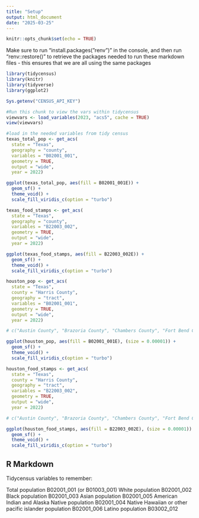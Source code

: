 ```yaml
---
title: "Setup"
output: html_document
date: "2025-03-25"
---
```


```r
knitr::opts_chunk$set(echo = TRUE)
```

Make sure to run "install.packages("renv")" in the console, and then run "renv::restore()" to retrieve the packages needed to run these markdown files - this ensures that we are all using the same packages

```r
library(tidycensus)
library(knitr)
library(tidyverse)
library(ggplot2)
```

```r
Sys.getenv("CENSUS_API_KEY")
```

```r
#Run this chunk to view the vars within tidycensus 
viewvars <- load_variables(2023, "acs5", cache = TRUE)
view(viewvars)
```

```r
#load in the needed variables from tidy census 
texas_total_pop <- get_acs(
  state = "Texas",
  geography = "county",
  variables = "B02001_001",
  geometry = TRUE,
  output = "wide",
  year = 2022)
```

```r
ggplot(texas_total_pop, aes(fill = B02001_001E)) + 
  geom_sf() + 
  theme_void() +
  scale_fill_viridis_c(option = "turbo") 
```

```r
texas_food_stamps <- get_acs(
  state = "Texas",
  geography = "county",
  variables = "B22003_002",
  geometry = TRUE,
  output = "wide",
  year = 2022)
```

```r
ggplot(texas_food_stamps, aes(fill = B22003_002E)) + 
  geom_sf() + 
  theme_void() +
  scale_fill_viridis_c(option = "turbo") 
```

```r
houston_pop <- get_acs(
  state = "Texas",
  county = "Harris County",
  geography = "tract",
  variables = "B02001_001",
  geometry = TRUE,
  output = "wide",
  year = 2022)

# c("Austin County", "Brazoria County", "Chambers County", "Fort Bend County", "Galveston County", "Harris County", "Liberty County", "Montgomery County", "Waller County")
```


```r
ggplot(houston_pop, aes(fill = B02001_001E), (size = 0.00001)) + 
  geom_sf() + 
  theme_void() +
  scale_fill_viridis_c(option = "turbo") 
```

```r
houston_food_stamps <- get_acs(
  state = "Texas",
  county = "Harris County",
  geography = "tract",
  variables = "B22003_002",
  geometry = TRUE,
  output = "wide",
  year = 2022)

# c("Austin County", "Brazoria County", "Chambers County", "Fort Bend County", "Galveston County", "Harris County", "Liberty County", "Montgomery County", "Waller County")
```

```r
ggplot(houston_food_stamps, aes(fill = B22003_002E), (size = 0.00001)) + 
  geom_sf() + 
  theme_void() +
  scale_fill_viridis_c(option = "turbo") 
```

## R Markdown

Tidycensus variables to remember:

Total population
B02001_001 (or B01003_001)
White population
B02001_002
Black population
B02001_003
Asian population
B02001_005
American Indian and Alaska Native population
B02001_004
Native Hawaiian or other pacific islander population
B02001_006
Latino population
B03002_012